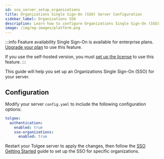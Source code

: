 ```yaml
---
id: sso_server_setup_organizations
title: Organizations Single Sign-On (SSO) Server Configuration
sidebar_label: Organizations SSO
description: Learn how to configure Organizations Single Sign-On (SSO) for your Tolgee server.
image: /img/og-images/platform.png
---
```


:::info Feature availability
Single Sign-On is available for enterprise plans. [Upgrade your plan](https://tolgee.io/pricing) to use this feature.

If you use the self-hosted version, you must [set up the license](/platform/self_hosting/licensing) to use this feature.
:::

This guide will help you set up an Organizations Single Sign-On (SSO) for your server.

## Configuration

Modify your server `config.yaml` to include the following configuration options:

```yaml title="config.yaml"
tolgee:
  authentication:
    enabled: true
    sso-organizations:
      enabled: true
```

Restart your Tolgee server to apply the changes, then follow the [SSO Getting Started](/platform/sso/sso_getting_started) guide to set up the SSO for specific organizations.